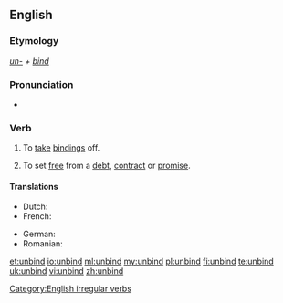 ==English==

===Etymology===
''[[un-]] + [[bind]]''

===Pronunciation===
* {{IPA|/ʌnˈbaɪnd/}}
*: {{rhymes|aɪnd}}

===Verb===
{{en-verb|unbinds|unbinding|unbound|'''[[unbound]]''' ''or rarely'' '''[[unbounden]]'''}}

# To [[take off|take]] [[binding]]s off.
# {{figuratively}} To set [[free]] from a [[debt]], [[contract]] or [[promise]].

====Translations====
{{trans-top|take bindings off}}
* Dutch: {{t+|nl|ontbinden}}
* French: {{t+|fr|détacher}}
{{trans-mid}}
* German: {{t-|de|losbinden}}
* Romanian: {{t+|ro|dezlega}}
{{trans-bottom}}

[[Category:English irregular verbs]]

[[et:unbind]]
[[io:unbind]]
[[ml:unbind]]
[[my:unbind]]
[[pl:unbind]]
[[fi:unbind]]
[[te:unbind]]
[[uk:unbind]]
[[vi:unbind]]
[[zh:unbind]]